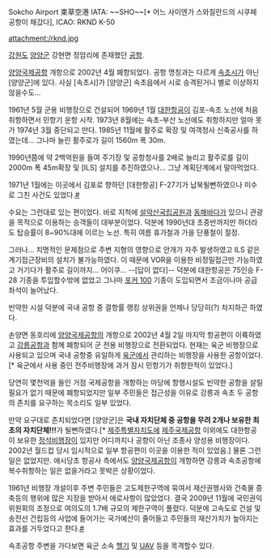 Sokcho Airport
束草空港
IATA: ~~SHO~~[* 어느 사이엔가 스와질란드의 시쿠페 공항이 채갔다], ICAO: RKND
K-50

attachment:/rknd.jpg

[[강원도]] [[양양군]] 강현면 정암리에 존재했던 [[공항]]. 

[[양양국제공항]] 개항으로 2002년 4월 폐항되었다. 공항 명칭과는 다르게 [[속초시]]가 아닌 [양양군]에 있다. 사실 [속초시]가 [양양군] 속초읍에서 시로 승격된거니 별로 이상하지 않을수도...

1961년 5월 군용 비행장으로 건설되어 1969년 1월 [[대한항공]]이 김포-속초 노선에 처음 취항하면서 민항기 운항 시작. 1973년 8월에는 속초-부산 노선에도 취항하지만 얼마 못가 1974년 3월 중단되고 만다. 1985년 11월에 활주로 확장 및 여객청사 신축공사를 하였는데... 그나마 늘린 활주로가 길이 1560m 폭 30m.

1990년쯤에 약 2백억원을 들여 주기장 및 공항청사를 2배로 늘리고 활주로를 길이 2000m 폭 45m확장 및 [ILS] 설치를 추진하였으나... 그냥 계획단계에서 말아먹었다.

1971년 1월에는 이곳에서 김포로 향하던 [대한항공] F-27기가 납북될뻔하였으나 미수로 그친 사건도 있었다.[http://ktx111.blog.me/123552689 #]

수요는 그런대로 있는 편이었다. 바로 지척에 [[설악산]]국립공원과  [[동해]]바다가 있으니 관광을 목적으로 이용하는 승객들이 대부분이었다. 덕분에 1990년대 초중반까지만 하더라도 탑승률이 8~90%대에 이르는 노선. 특히 여름 휴가철과 가을 단풍철이 절정.

그러나... 치명적인 문제점으로 주변 지형의 영향으로 안개가 자주 발생하였고 ILS 같은 계기접근장비의 설치가 불가능하였다. 이 때문에 VOR을 이용한 비정밀접근만 가능하였고 거기다가 활주로 길이까지... 어이쿠... --[답이 없다]-- 덕분에 대한항공은 75인승 F-28 기종을 투입할수밖에 없었고 그나마 [[포커 100]] 기종이 도입되면서 조금이나마 공급좌석이 늘어났다.

빈약한 시설 덕분에 국내 공항 중 결항률 랭킹 상위권을 언제나 당당히(?) 차지하곤 하였다.

손양면 동호리에 [[양양국제공항]]의 개항으로 2002년 4월 2일 마지막 항공편이 이륙하였고 [[강릉공항]]과 함께 폐항되어 군 전용 비행장으로 전환되었다. 현재는 육군 비행장으로 사용되고 있으며 국내 공항중 유일하게 [[육군]]에서 관리하는 비행장을 사용한 공항이었다.[* 육군에서 사용 중인 전주비행장에 과거 잠시 민항기가 취항한적이 있었다.]

당연히 몇천억을 들인 거점 국제공항을 개항하는 마당에 항행시설도 빈약한 공항을 살릴 필요가 없기 때문에 폐항되었지만 일부 주민들은 접근성을 이유로 강릉과 속초 두 공항의 존치를 요구하는 목소리도 일부 있었다. 

만약 요구대로 존치되었다면 [양양군]은 '''국내 자치단체 중 공항을 무려 2개나 보유한 최초의 자치단체!!!'''가 될뻔하였다.[* [[제주특별자치도]]에 [[제주국제공항]] 이외에도 대한항공이 보유한 [[정석비행장]]이 있지만 어디까지나 공항이 아닌 조종사 양성용 비행장이다. 2002년 월드컵 당시 임시적으로 일부 항공편이 이곳을 이용한 적이 있었음.] 물론 그런 일은 없었지만. 애시당초 항공사 측에서도 [[양양국제공항]]이 개항하면 강릉과 속초공항에 복수취항하는 일은 없을거라고 못박은 상황이었다.

1961년 비행장 개설이후 주변 주민들은 고도제한구역에 묶여서 재산권행사와 건축물 증축등의 행위에 많은 지장을 받아서 애로사항이 많았었다. 결국 2009년 11월에 국민권익위원회의 조정으로 여의도의 1.7배 규모의 제한구역이 풀렸다. 덕분에 고속도로 건설 및 송전선 건립등의 사업에 들어가는 국가예산이 줄어들고 주민들의 재산가치가 높아지는 효과를 거두었다고 한다.[http://www.dailian.co.kr/news/news_view.htm?id=179720&sc=naver&kind=menu_code&keys=25 #]

속초공항 주변을 가다보면 육군 소속 [[헬기]] 및 [[UAV]] 등을 목격할수 있다.
